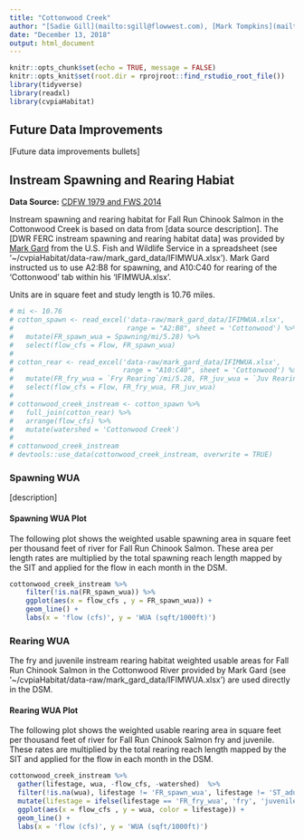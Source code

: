```yaml
---
title: "Cottonwood Creek"
author: "[Sadie Gill](mailto:sgill@flowwest.com), [Mark Tompkins](mailto:mtompkins@flowwest.com)"
date: "December 13, 2018"
output: html_document
---
```


```r
knitr::opts_chunk$set(echo = TRUE, message = FALSE)
knitr::opts_knit$set(root.dir = rprojroot::find_rstudio_root_file())
library(tidyverse)
library(readxl)
library(cvpiaHabitat)
```
## Future Data Improvements
[Future data improvements bullets]

## Instream Spawning and Rearing Habiat

**Data Source:**
[CDFW 1979 and FWS 2014](https://s3-us-west-2.amazonaws.com/cvpiahabitat-r-package/cvpia-sit-model-inputs/CDFW1979_CottonwoodSpawningIFIM.PDF)

Instream spawning and rearing habitat for Fall Run Chinook Salmon in the Cottonwood Creek is based on data from [data source description]. The [DWR FERC instream spawning and rearing habitat data] was provided by [Mark Gard](mailto:mark_gard@fws.gov) from the U.S. Fish and Wildlife Service in a spreadsheet (see '~/cvpiaHabitat/data-raw/mark_gard_data/IFIMWUA.xlsx'). Mark Gard instructed us to use A2:B8 for spawning, and A10:C40 for rearing of the 'Cottonwood' tab within his 'IFIMWUA.xlsx'. 

Units are in square feet and study length is 10.76 miles.

```r
# mi <- 10.76
# cotton_spawn <- read_excel('data-raw/mark_gard_data/IFIMWUA.xlsx', 
#                            range = "A2:B8", sheet = 'Cottonwood') %>% 
#   mutate(FR_spawn_wua = Spawning/mi/5.28) %>% 
#   select(flow_cfs = Flow, FR_spawn_wua)
# 
# cotton_rear <- read_excel('data-raw/mark_gard_data/IFIMWUA.xlsx', 
#                           range = "A10:C40", sheet = 'Cottonwood') %>% 
#   mutate(FR_fry_wua = `Fry Rearing`/mi/5.28, FR_juv_wua = `Juv Rearing`/mi/5.28) %>% 
#   select(flow_cfs = Flow, FR_fry_wua, FR_juv_wua)
# 
# cottonwood_creek_instream <- cotton_spawn %>% 
#   full_join(cotton_rear) %>% 
#   arrange(flow_cfs) %>% 
#   mutate(watershed = 'Cottonwood Creek')
# 
# cottonwood_creek_instream
# devtools::use_data(cottonwood_creek_instream, overwrite = TRUE)
```

### Spawning WUA 
[description]

#### Spawning WUA Plot
The following plot shows the weighted usable spawning area in square feet per thousand feet of river for Fall Run Chinook Salmon. These area per length rates are multiplied by the total spawning reach length mapped by the SIT and applied for the flow in each month in the DSM.

``` r
cottonwood_creek_instream %>% 
    filter(!is.na(FR_spawn_wua)) %>%
    ggplot(aes(x = flow_cfs , y = FR_spawn_wua)) +
    geom_line() +
    labs(x = 'flow (cfs)', y = 'WUA (sqft/1000ft)')
```

### Rearing WUA
The fry and juvenile instream rearing habitat weighted usable areas for Fall Run Chinook Salmon in the Cottonwood River provided by Mark Gard (see '~/cvpiaHabitat/data-raw/mark_gard_data/IFIMWUA.xlsx') are used directly in the DSM. 

#### Rearing WUA Plot

The following plot shows the weighted usable rearing area in square feet per thousand feet of river for Fall Run Chinook Salmon fry and juvenile. These rates are multiplied by the total rearing reach length mapped by the SIT and applied for the flow in each month in the DSM.
``` r
cottonwood_creek_instream %>% 
  gather(lifestage, wua, -flow_cfs, -watershed)  %>% 
  filter(!is.na(wua), lifestage != 'FR_spawn_wua', lifestage != 'ST_adult_wua') %>%
  mutate(lifestage = ifelse(lifestage == 'FR_fry_wua', 'fry', 'juvenile')) %>% 
  ggplot(aes(x = flow_cfs , y = wua, color = lifestage)) +
  geom_line() +
  labs(x = 'flow (cfs)', y = 'WUA (sqft/1000ft)')
```

